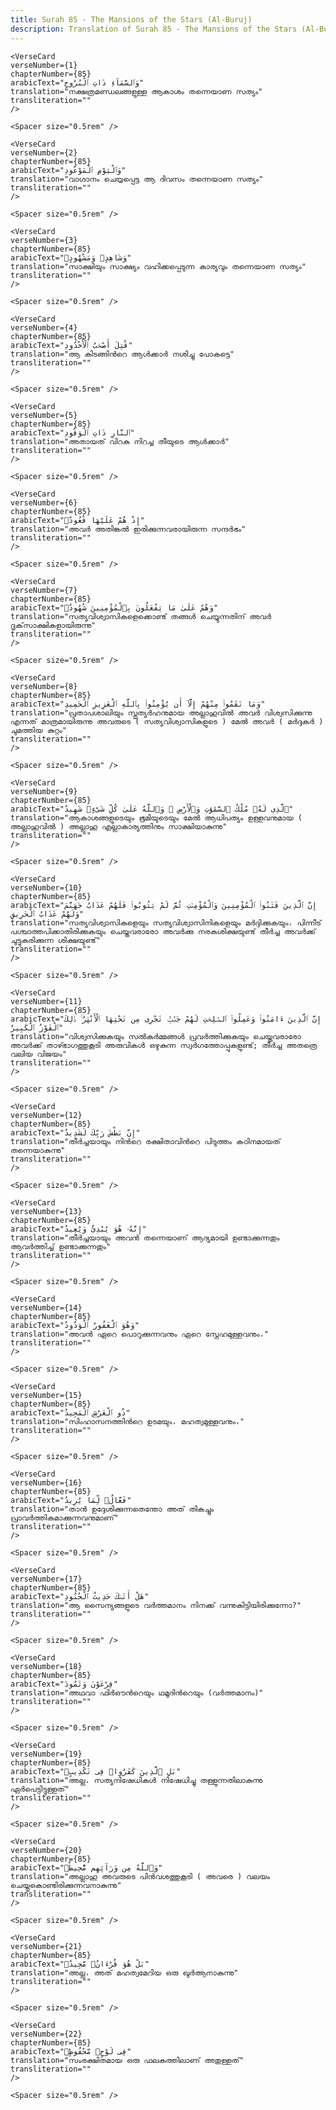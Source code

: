 ```yaml
---
title: Surah 85 - The Mansions of the Stars (Al-Buruj)  
description: Translation of Surah 85 - The Mansions of the Stars (Al-Buruj) in Malayalam
---
```







    <VerseCard 
    verseNumber={1}
    chapterNumber={85}
    arabicText="وَٱلسَّمَآءِ ذَاتِ ٱلْبُرُوجِ"
    translation="നക്ഷത്രമണ്ഡലങ്ങളുള്ള ആകാശം തന്നെയാണ സത്യം"
    transliteration=""
    />

    <Spacer size="0.5rem" />
                
    <VerseCard 
    verseNumber={2}
    chapterNumber={85}
    arabicText="وَٱلْيَوْمِ ٱلْمَوْعُودِ"
    translation="വാഗ്ദാനം ചെയ്യപ്പെട്ട ആ ദിവസം തന്നെയാണ സത്യം"
    transliteration=""
    />

    <Spacer size="0.5rem" />
                
    <VerseCard 
    verseNumber={3}
    chapterNumber={85}
    arabicText="وَشَاهِدٍۢ وَمَشْهُودٍۢ"
    translation="സാക്ഷിയും സാക്ഷ്യം വഹിക്കപ്പെടുന്ന കാര്യവും തന്നെയാണ സത്യം"
    transliteration=""
    />

    <Spacer size="0.5rem" />
                
    <VerseCard 
    verseNumber={4}
    chapterNumber={85}
    arabicText="قُتِلَ أَصْحَٰبُ ٱلْأُخْدُودِ"
    translation="ആ കിടങ്ങിന്‍റെ ആള്‍ക്കാര്‍ നശിച്ചു പോകട്ടെ"
    transliteration=""
    />

    <Spacer size="0.5rem" />
                
    <VerseCard 
    verseNumber={5}
    chapterNumber={85}
    arabicText="ٱلنَّارِ ذَاتِ ٱلْوَقُودِ"
    translation="അതായത്‌ വിറകു നിറച്ച തീയുടെ ആള്‍ക്കാര്‍"
    transliteration=""
    />

    <Spacer size="0.5rem" />
                
    <VerseCard 
    verseNumber={6}
    chapterNumber={85}
    arabicText="إِذْ هُمْ عَلَيْهَا قُعُودٌۭ"
    translation="അവര്‍ അതിങ്കല്‍ ഇരിക്കുന്നവരായിരുന്ന സന്ദര്‍ഭം"
    transliteration=""
    />

    <Spacer size="0.5rem" />
                
    <VerseCard 
    verseNumber={7}
    chapterNumber={85}
    arabicText="وَهُمْ عَلَىٰ مَا يَفْعَلُونَ بِٱلْمُؤْمِنِينَ شُهُودٌۭ"
    translation="സത്യവിശ്വാസികളെക്കൊണ്ട്‌ തങ്ങള്‍ ചെയ്യുന്നതിന്‌ അവര്‍ ദൃക്‌സാക്ഷികളായിരുന്നു"
    transliteration=""
    />

    <Spacer size="0.5rem" />
                
    <VerseCard 
    verseNumber={8}
    chapterNumber={85}
    arabicText="وَمَا نَقَمُوا۟ مِنْهُمْ إِلَّآ أَن يُؤْمِنُوا۟ بِٱللَّهِ ٱلْعَزِيزِ ٱلْحَمِيدِ"
    translation="പ്രതാപശാലിയും സ്തുത്യര്‍ഹനുമായ അല്ലാഹുവില്‍ അവര്‍ വിശ്വസിക്കുന്നു എന്നത്‌ മാത്രമായിരുന്നു അവരുടെ ( സത്യവിശ്വാസികളുടെ ) മേല്‍ അവര്‍ ( മര്‍ദ്ദകര്‍ ) ചുമത്തിയ കുറ്റം"
    transliteration=""
    />

    <Spacer size="0.5rem" />
                
    <VerseCard 
    verseNumber={9}
    chapterNumber={85}
    arabicText="ٱلَّذِى لَهُۥ مُلْكُ ٱلسَّمَٰوَٰتِ وَٱلْأَرْضِ ۚ وَٱللَّهُ عَلَىٰ كُلِّ شَىْءٍۢ شَهِيدٌ"
    translation="ആകാശങ്ങളുടെയും ഭൂമിയുടെയും മേല്‍ ആധിപത്യം ഉള്ളവനുമായ ( അല്ലാഹുവില്‍ ) അല്ലാഹു എല്ലാകാര്യത്തിനും സാക്ഷിയാകുന്നു"
    transliteration=""
    />

    <Spacer size="0.5rem" />
                
    <VerseCard 
    verseNumber={10}
    chapterNumber={85}
    arabicText="إِنَّ ٱلَّذِينَ فَتَنُوا۟ ٱلْمُؤْمِنِينَ وَٱلْمُؤْمِنَٰتِ ثُمَّ لَمْ يَتُوبُوا۟ فَلَهُمْ عَذَابُ جَهَنَّمَ وَلَهُمْ عَذَابُ ٱلْحَرِيقِ"
    translation="സത്യവിശ്വാസികളെയും സത്യവിശ്വാസിനികളെയും മര്‍ദ്ദിക്കുകയും، പിന്നീട്‌ പശ്ചാത്തപിക്കാതിരിക്കുകയും ചെയ്തവരാരോ അവര്‍ക്കു നരകശിക്ഷയുണ്ട്‌ തീര്‍ച്ച അവര്‍ക്ക്‌ ചുട്ടുകരിക്കുന്ന ശിക്ഷയുണ്ട്‌"
    transliteration=""
    />

    <Spacer size="0.5rem" />
                
    <VerseCard 
    verseNumber={11}
    chapterNumber={85}
    arabicText="إِنَّ ٱلَّذِينَ ءَامَنُوا۟ وَعَمِلُوا۟ ٱلصَّٰلِحَٰتِ لَهُمْ جَنَّٰتٌۭ تَجْرِى مِن تَحْتِهَا ٱلْأَنْهَٰرُ ۚ ذَٰلِكَ ٱلْفَوْزُ ٱلْكَبِيرُ"
    translation="വിശ്വസിക്കുകയും സല്‍കര്‍മ്മങ്ങള്‍ പ്രവര്‍ത്തിക്കുകയും ചെയ്തവരാരോ അവര്‍ക്ക്‌ താഴ്ഭാഗത്തുകൂടി അരുവികള്‍ ഒഴുകുന്ന സ്വര്‍ഗത്തോപ്പുകളുണ്ട്‌; തീര്‍ച്ച അതത്രെ വലിയ വിജയം"
    transliteration=""
    />

    <Spacer size="0.5rem" />
                
    <VerseCard 
    verseNumber={12}
    chapterNumber={85}
    arabicText="إِنَّ بَطْشَ رَبِّكَ لَشَدِيدٌ"
    translation="തീര്‍ച്ചയായും നിന്‍റെ രക്ഷിതാവിന്‍റെ പിടുത്തം കഠിനമായത്‌ തന്നെയാകുന്നു"
    transliteration=""
    />

    <Spacer size="0.5rem" />
                
    <VerseCard 
    verseNumber={13}
    chapterNumber={85}
    arabicText="إِنَّهُۥ هُوَ يُبْدِئُ وَيُعِيدُ"
    translation="തീര്‍ച്ചയായും അവന്‍ തന്നെയാണ്‌ ആദ്യമായി ഉണ്ടാക്കുന്നതും ആവര്‍ത്തിച്ച്‌ ഉണ്ടാക്കുന്നതും"
    transliteration=""
    />

    <Spacer size="0.5rem" />
                
    <VerseCard 
    verseNumber={14}
    chapterNumber={85}
    arabicText="وَهُوَ ٱلْغَفُورُ ٱلْوَدُودُ"
    translation="അവന്‍ ഏറെ പൊറുക്കുന്നവനും ഏറെ സ്നേഹമുള്ളവനും،"
    transliteration=""
    />

    <Spacer size="0.5rem" />
                
    <VerseCard 
    verseNumber={15}
    chapterNumber={85}
    arabicText="ذُو ٱلْعَرْشِ ٱلْمَجِيدُ"
    translation="സിംഹാസനത്തിന്‍റെ ഉടമയും، മഹത്വമുള്ളവനും،"
    transliteration=""
    />

    <Spacer size="0.5rem" />
                
    <VerseCard 
    verseNumber={16}
    chapterNumber={85}
    arabicText="فَعَّالٌۭ لِّمَا يُرِيدُ"
    translation="താന്‍ ഉദ്ദേശിക്കുന്നതെന്തോ അത്‌ തികച്ചും പ്രാവര്‍ത്തികമാക്കുന്നവനുമാണ്‌"
    transliteration=""
    />

    <Spacer size="0.5rem" />
                
    <VerseCard 
    verseNumber={17}
    chapterNumber={85}
    arabicText="هَلْ أَتَىٰكَ حَدِيثُ ٱلْجُنُودِ"
    translation="ആ സൈന്യങ്ങളുടെ വര്‍ത്തമാനം നിനക്ക്‌ വന്നുകിട്ടിയിരിക്കുന്നോ?"
    transliteration=""
    />

    <Spacer size="0.5rem" />
                
    <VerseCard 
    verseNumber={18}
    chapterNumber={85}
    arabicText="فِرْعَوْنَ وَثَمُودَ"
    translation="അഥവാ ഫിര്‍ഔന്‍റെയും ഥമൂദിന്‍റെയും (വര്‍ത്തമാനം)"
    transliteration=""
    />

    <Spacer size="0.5rem" />
                
    <VerseCard 
    verseNumber={19}
    chapterNumber={85}
    arabicText="بَلِ ٱلَّذِينَ كَفَرُوا۟ فِى تَكْذِيبٍۢ"
    translation="അല്ല، സത്യനിഷേധികള്‍ നിഷേധിച്ചു തള്ളുന്നതിലാകുന്നു ഏര്‍പെട്ടിട്ടുള്ളത്‌"
    transliteration=""
    />

    <Spacer size="0.5rem" />
                
    <VerseCard 
    verseNumber={20}
    chapterNumber={85}
    arabicText="وَٱللَّهُ مِن وَرَآئِهِم مُّحِيطٌۢ"
    translation="അല്ലാഹു അവരുടെ പിന്‍വശത്തുകൂടി ( അവരെ ) വലയം ചെയ്തുകൊണ്ടിരിക്കുന്നവനാകുന്നു"
    transliteration=""
    />

    <Spacer size="0.5rem" />
                
    <VerseCard 
    verseNumber={21}
    chapterNumber={85}
    arabicText="بَلْ هُوَ قُرْءَانٌۭ مَّجِيدٌۭ"
    translation="അല്ല، അത്‌ മഹത്വമേറിയ ഒരു ഖുര്‍ആനാകുന്നു"
    transliteration=""
    />

    <Spacer size="0.5rem" />
                
    <VerseCard 
    verseNumber={22}
    chapterNumber={85}
    arabicText="فِى لَوْحٍۢ مَّحْفُوظٍۭ"
    translation="സംരക്ഷിതമായ ഒരു ഫലകത്തിലാണ്‌ അതുള്ളത്‌"
    transliteration=""
    />

    <Spacer size="0.5rem" />
                
